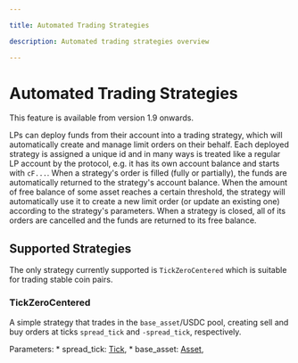 ```yaml
---

title: Automated Trading Strategies

description: Automated trading strategies overview

---
```



# Automated Trading Strategies

<Callout type="info">
This feature is available from version 1.9 onwards.
</Callout>

LPs can deploy funds from their account into a trading strategy, which will automatically create and manage limit orders on their behalf.
Each deployed strategy is assigned a unique id and in many ways is treated like a regular LP account by the protocol, e.g. it has its own account balance and starts with `cF...`.
When a strategy's order is filled (fully or partially), the funds are automatically returned to the strategy's account balance.
When the amount of free balance of some asset reaches a certain threshold, the strategy will automatically use it to create a new limit order (or update an existing one) according to the strategy's parameters.
When a strategy is closed, all of its orders are cancelled and the funds are returned to its free balance.


## Supported Strategies

The only strategy currently supported is `TickZeroCentered` which is suitable for trading stable coin pairs.

### TickZeroCentered

A simple strategy that trades in the `base_asset`/USDC pool, creating sell and buy orders at ticks `spread_tick`
and `-spread_tick`, respectively.

Parameters:
    * spread_tick: [Tick](/lp/lp-api/types/#tick),
	* base_asset: [Asset](/lp/lp-api/types/#asset),
